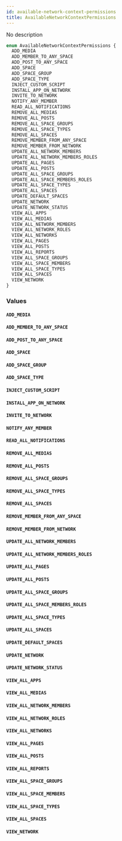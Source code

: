 ```yaml
---
id: available-network-context-permissions
title: AvailableNetworkContextPermissions
---
```


No description

```graphql
enum AvailableNetworkContextPermissions {
  ADD_MEDIA
  ADD_MEMBER_TO_ANY_SPACE
  ADD_POST_TO_ANY_SPACE
  ADD_SPACE
  ADD_SPACE_GROUP
  ADD_SPACE_TYPE
  INJECT_CUSTOM_SCRIPT
  INSTALL_APP_ON_NETWORK
  INVITE_TO_NETWORK
  NOTIFY_ANY_MEMBER
  READ_ALL_NOTIFICATIONS
  REMOVE_ALL_MEDIAS
  REMOVE_ALL_POSTS
  REMOVE_ALL_SPACE_GROUPS
  REMOVE_ALL_SPACE_TYPES
  REMOVE_ALL_SPACES
  REMOVE_MEMBER_FROM_ANY_SPACE
  REMOVE_MEMBER_FROM_NETWORK
  UPDATE_ALL_NETWORK_MEMBERS
  UPDATE_ALL_NETWORK_MEMBERS_ROLES
  UPDATE_ALL_PAGES
  UPDATE_ALL_POSTS
  UPDATE_ALL_SPACE_GROUPS
  UPDATE_ALL_SPACE_MEMBERS_ROLES
  UPDATE_ALL_SPACE_TYPES
  UPDATE_ALL_SPACES
  UPDATE_DEFAULT_SPACES
  UPDATE_NETWORK
  UPDATE_NETWORK_STATUS
  VIEW_ALL_APPS
  VIEW_ALL_MEDIAS
  VIEW_ALL_NETWORK_MEMBERS
  VIEW_ALL_NETWORK_ROLES
  VIEW_ALL_NETWORKS
  VIEW_ALL_PAGES
  VIEW_ALL_POSTS
  VIEW_ALL_REPORTS
  VIEW_ALL_SPACE_GROUPS
  VIEW_ALL_SPACE_MEMBERS
  VIEW_ALL_SPACE_TYPES
  VIEW_ALL_SPACES
  VIEW_NETWORK
}
```

### Values

#### `ADD_MEDIA`

#### `ADD_MEMBER_TO_ANY_SPACE`

#### `ADD_POST_TO_ANY_SPACE`

#### `ADD_SPACE`

#### `ADD_SPACE_GROUP`

#### `ADD_SPACE_TYPE`

#### `INJECT_CUSTOM_SCRIPT`

#### `INSTALL_APP_ON_NETWORK`

#### `INVITE_TO_NETWORK`

#### `NOTIFY_ANY_MEMBER`

#### `READ_ALL_NOTIFICATIONS`

#### `REMOVE_ALL_MEDIAS`

#### `REMOVE_ALL_POSTS`

#### `REMOVE_ALL_SPACE_GROUPS`

#### `REMOVE_ALL_SPACE_TYPES`

#### `REMOVE_ALL_SPACES`

#### `REMOVE_MEMBER_FROM_ANY_SPACE`

#### `REMOVE_MEMBER_FROM_NETWORK`

#### `UPDATE_ALL_NETWORK_MEMBERS`

#### `UPDATE_ALL_NETWORK_MEMBERS_ROLES`

#### `UPDATE_ALL_PAGES`

#### `UPDATE_ALL_POSTS`

#### `UPDATE_ALL_SPACE_GROUPS`

#### `UPDATE_ALL_SPACE_MEMBERS_ROLES`

#### `UPDATE_ALL_SPACE_TYPES`

#### `UPDATE_ALL_SPACES`

#### `UPDATE_DEFAULT_SPACES`

#### `UPDATE_NETWORK`

#### `UPDATE_NETWORK_STATUS`

#### `VIEW_ALL_APPS`

#### `VIEW_ALL_MEDIAS`

#### `VIEW_ALL_NETWORK_MEMBERS`

#### `VIEW_ALL_NETWORK_ROLES`

#### `VIEW_ALL_NETWORKS`

#### `VIEW_ALL_PAGES`

#### `VIEW_ALL_POSTS`

#### `VIEW_ALL_REPORTS`

#### `VIEW_ALL_SPACE_GROUPS`

#### `VIEW_ALL_SPACE_MEMBERS`

#### `VIEW_ALL_SPACE_TYPES`

#### `VIEW_ALL_SPACES`

#### `VIEW_NETWORK`
